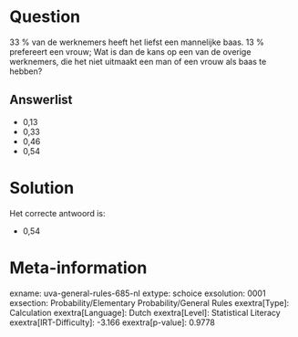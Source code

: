 Question
========

33 % van de werknemers heeft het liefst een mannelijke baas. 13 %
prefereert een vrouw; Wat is dan de kans op een van de overige
werknemers, die het niet uitmaakt een man of een vrouw als baas te
hebben?


Answerlist
----------

* 0,13
* 0,33
* 0,46
* 0,54

Solution
========

Het correcte antwoord is: 

* 0,54

Meta-information
================
exname: uva-general-rules-685-nl
extype: schoice
exsolution: 0001
exsection: Probability/Elementary Probability/General Rules
exextra[Type]: Calculation
exextra[Language]: Dutch
exextra[Level]: Statistical Literacy
exextra[IRT-Difficulty]: -3.166
exextra[p-value]: 0.9778
